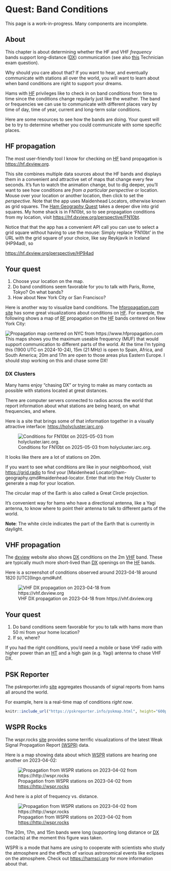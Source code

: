 # Quest: Band Conditions {- #quest-band-conditions}

::: {.callout-warning}
This page is a work-in-progress.
Many components are incomplete.
:::

## About

This chapter is about determining whether the HF and VHF *frequency* bands support long-distance ([DX](lingo.qmd#dx)) communication (see also [this](technician.qmd#T3C02) Technician exam question).

Why should you care about that?
If you want to hear, and eventually communicate with stations all over the world, you will want to learn about when band conditions are right to support your dreams.

Hams with [HF](lingo.qmd#hf) privileges like to check in on band conditions from time to time since the conditions change regularly just like the weather.
The band or frequencies we can use to communicate with different places vary by time of day, time of year, current and long-term solar conditions.

Here are some resources to see how the bands are doing.
Your quest will be to try to determine whether you could communicate with some specific places.

## HF propagation {-}

The most user-friendly tool I know for checking on [HF](lingo.qmd#hf) band propagation is <https://hf.dxview.org>.

This site combines multiple data sources about the HF bands and displays them in a convenient and attractive set of maps that change every few seconds.
It's fun to watch the animation change, but to dig deeper, you'll want to see how conditions are *from a particular perspective* or location.
Mouse over your location or another location, then click to set the *perspective*.
Note that the app uses Maidenhead Locators, otherwise known as grid squares.
The [Ham Geography Quest](ham-geography.qmd#maidenhead-locator) takes a deeper dive into grid squares.
My home shack is in FN10bt, so to see propagation conditions from my location, visit <https://hf.dxview.org/perspective/FN10bt>.

::: {.callout-note}
Notice that that the app has a convenient API call you can use to select a grid square without having to use the mouse: Simply replace 'FN10bt' in the URL with the grid square of your choice, like say Reykjavik in Iceland (HP94ad), so

<https://hf.dxview.org/perspective/HP94ad>
:::

::: {.callout-important}
## Your quest

1. Choose your location on the map.
2. Do band conditions seem favorable for you to talk with Paris, Rome, Tokyo? On what bands?
3. How about New York City or San Francisco?
:::

Here is another way to visualize band conditions. The [hfpropagation.com site](https://www.hfpropagation.com) has some great visualizations about conditions on [HF](lingo.qmd#hf).
For example, the following shows a map of [RF](lingo.qmd#rf) propagation on the [HF](lingo.qmd#hf) bands centered on New York City:

![Propagation map centered on NYC from https://www.hfpropagation.com](https://www.sws.bom.gov.au/Images/HF%20Systems/Global%20HF/HAP%20Charts/New%20York%20LDOCF.gif){#fig-hf-propagation-map}
This maps shows you the maximum useable frequency (MUF) that would support communication to different parts of the world.
At the time I'm typing this (1900 UTC on 2024-10-24), 15m (21 MHz) is open to Spain, Africa, and South America; 20m and 17m are open to those areas plus Eastern Europe.
I should stop working on this and chase some DX!

### DX Clusters

Many hams enjoy "chasing DX" or trying to make as many contacts as possible with stations located at great distances. 

There are computer servers connected to radios across the world that report information about what stations are being heard, on what frequencies, and where.

Here is a site that brings some of that information together in a visually attractive interface: <https://holycluster.iarc.org>.

![Conditions for FN10bt on 2025-05-03 from holycluster.iarc.org.](include/img/holy-cluster.png){#fig-holy-cluster}

It looks like there are a lot of stations on 20m.

If you want to see what conditions are like in your neighborhood, visit <https://grid.radio> to find your [Maidenhead Locator](ham-geography.qmd#maidenhead-locator. 
Enter that into the Holy Cluster to generate a map for your location.

::: {.callout-note}

The circular map of the Earth is also called a Great Circle projection.

It's convenient way for hams who have a directional antenna, like a Yagi antenna, to know where to point their antenna to talk to different parts of the world.

**Note**: The white circle indicates the part of the Earth that is currently in daylight.

:::

## VHF propagation {-}

The [dxview](https://vhf.dxview.org) website also shows [DX](lingo.qmd#dx) conditions on the 2m [VHF](lingo.qmd#vhf) band.
These are typically much more short-lived than [DX](lingo.qmd#dx) openings on the [HF](lingo.qmd#hf) bands.

Here is a screenshot of conditions observed around 2023-04-18 around 1820 [UTC](lingo.qmd#uhf.

![VHF DX propagation on 2023-04-18 from https://vhf.dxview.org](include/img/vhf-propagation-dxview.org.png){#fig-vhf-propagation-dxview.org}

::: {.callout-important}
## Your quest
1. Do band conditions seem favorable for you to talk with hams more than 50 mi from your home location?
2. If so, where?

If you had the right conditions, you'd need a mobile or base VHF radio with higher power than an [HT](lingo.qmd#ht) and a high gain (e.g. Yagi) antenna to chase VHF DX.
:::

## PSK Reporter {-}

The pskreporter.info [site](https://pskreporter.info) aggregates thousands of signal reports from hams all around the world. 

For example, here is a real-time map of conditions *right now*.

```r
knitr::include_url("https://pskreporter.info/pskmap.html", height="600px")
```

## WSPR Rocks {-}

The wspr.rocks [site](https://wspr.rocks) provides some terrific visualizations of the latest Weak Signal Propagation Report [(WSPR)](lingo.qmd#wspr) data.

Here is a map showing data about which [WSPR](lingo.qmd#wspr) stations are hearing one another on 2023-04-02:

![Propagation from WSPR stations on 2023-04-02 from <https://http://wspr.rocks>](include/img/wspr-rocks-2023-04-02.png){#fig-wspr-rocks-2023-04-02}

And here is a plot of frequency vs. distance.

![Propagation from WSPR stations on 2023-04-02 from <https://http://wspr.rocks>](include/img/wspr-rocks-freq-vs-distance.png){#fig-wspr-rocks-freq-vs-distance}

The 20m, 17m, and 15m bands were long (supporting long distance or [DX](lingo.qmd#dx) contacts) at the moment this figure was taken.

WSPR is a mode that hams are using to cooperate with scientists who study the atmosphere and the effects of various astronomical events like eclipses on the atmosphere.
Check out <https://hamsci.org> for more information about that.
